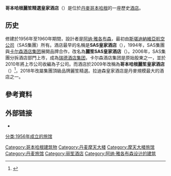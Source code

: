 {{refimprove|time=2019-01-22T16:59:46+00:00}}
{{Infobox hotel
| hotel_name         = 哥本哈根麗笙精選皇家酒店
| logo               = 
| logo_width         = 150px
| image              = SAS Royal Hotel, Copenhagen, 1955-1960.jpg
| image_size         = 250px
| caption            = 酒店大楼
| location           = {{DEN}}[[哥本哈根|哥本哈根]]Hammerichsgade 1
| pushpin_map        = 
| latd =55 | latm =40 | lats =30 | latNS =N
| longd=12 | longm=33 | longs=47 | longEW=E
| coordinates        =
| opening_date       = 1956年
| renovation_date     = 
| height              = 69.6
| stars              = 
| diamonds           = 
| closing_date       =
| developer          = 
| architect          = [[阿纳·雅各布森|阿纳·雅各布森]]
| operator           = {{ubl|[[丽笙酒店集團|丽笙酒店集團]] (自2010年)|（透過[[瑞德酒店集团|瑞德酒店集团]]）|SAS集團 (1960年至2006年)|（透過瑞德酒店集团）}}
| owner              = 
| number_of_restaurants = 
| number_of_rooms    = 
| number_of_suites   = 
| floor_area         = 
| floors             = 
| parking            =
| website            = {{url|www.radissoncollection.com/en/royalhotel-copenhagen}}
}}

'''哥本哈根麗笙精選皇家酒店'''（{{lang-en|Radisson Collection Hotel, Royal Copenhagen}}）是位於[[丹麥|丹麥]][[哥本哈根|哥本哈根]]的一座歷史[[酒店|酒店]]。

==历史==
修建於1956年至1960年期間，設計者是[[阿纳·雅各布森|阿纳·雅各布森]]，最初由[[北歐航空|斯堪迪納維亞航空公司]]（SAS集團）所有。酒店最早的名稱是'''SAS皇家酒店'''（{{lang-en|SAS Royal Hotel}}），1994年，SAS集團與[[卡尔森酒店集团|卡尔森酒店集团]]展開品牌合作，改名為'''麗笙SAS皇家酒店'''（{{lang-en|Radisson SAS Royal Hotel}}）。2006年，SAS集團分拆酒店部門上市，成為[[瑞德酒店集团|瑞德酒店集团]]，卡尔森酒店集团是原始股東之一，並於2010年將上市公司收編為子公司。而酒店於2009年改稱為'''哥本哈根麗笙皇家酒店'''（{{lang-en|Radisson Blu Royal Hotel Copenhagen}}）<ref>{{Cite web |url=https://www.radissonhotelgroup.com/uploads/newsroom/2014/05/Asia-Pacific-Expansion.pdf |title=存档副本 |accessdate=2019-02-05 |archive-date=2019-02-07 |archive-url=https://web.archive.org/web/20190207072316/https://www.radissonhotelgroup.com/uploads/newsroom/2014/05/Asia-Pacific-Expansion.pdf |dead-url=yes }}</ref>，2018年改屬集團頂級品牌麗笙精選。拉迪森皇家酒店是丹麥規模最大的酒店之一。

==參考資料==
{{reflist}}
{{coord|55|40|30|N|12|33|47|E|type:landmark_region:DK-101|display=title}}

==外部链接==
* {{official}}

[[Category:哥本哈根建筑物|Category:哥本哈根建筑物]]
[[Category:丹麦摩天大楼|Category:丹麦摩天大楼]]
[[Category:摩天大楼旅馆|Category:摩天大楼旅馆]]
[[Category:丹麦旅馆|Category:丹麦旅馆]]
[[Category:丽笙酒店|Category:丽笙酒店]]
[[Category:阿纳·雅各布森设计的建筑|Category:阿纳·雅各布森设计的建筑]]
[[分类:1956年成立的旅馆|分类:1956年成立的旅馆]]